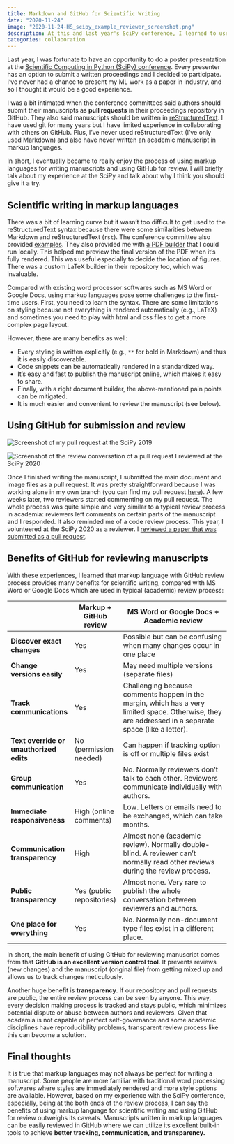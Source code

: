 ```yaml
---
title: Markdown and GitHub for Scientific Writing
date: "2020-11-24"
image: "2020-11-24-HS_scipy_example_reviewer_screenshot.png"
description: At this and last year's SciPy conference, I learned to use GitHub for publishing and reviewing academic manuscripts. Although it has some limitations, using markup languages to write manuscripts and using GitHub for reviewing them has many benefits especially in terms of tracking, communication, and transparency.
categories: collaboration
---
```


Last year, I was fortunate to have an opportunity to do a poster presentation at the [Scientific Computing in Python (SciPy) conference](https://www.scipy2019.scipy.org/). Every presenter has an option to submit a written proceedings and I decided to participate. I've never had a chance to present my ML work as a paper in industry, and so I thought it would be a good experience.

I was a bit intimated when the conference committees said authors should submit their manuscripts as **pull requests** in their proceedings repository in GitHub. They also said manuscripts should be written in [reStructuredText](https://en.wikipedia.org/wiki/ReStructuredText). I have used git for many years but I have limited experience in collaborating with others on GitHub. Plus, I've never used reStructuredText (I've only used Markdown) and also have never written an academic manuscript in markup languages.

In short, I eventually became to really enjoy the process of using markup languages for writing manuscripts and using GitHub for review. I will briefly talk about my experience at the SciPy and talk about why I think you should give it a try.

## Scientific writing in markup languages

There was a bit of learning curve but it wasn't too difficult to get used to the reStructuredText syntax because there were some similarities between Markdown and reStructuredText (`rst`). The conference committee also provided [examples](https://raw.githubusercontent.com/hongsups/scipy_proceedings/2019/papers/00_bibderwalt/00_bibderwalt.rst). They also provided me with [a PDF builder](https://github.com/hongsups/scipy_proceedings/tree/2019/publisher) that I could run locally. This helped me preview the final version of the PDF when it's fully rendered. This was useful especially to decide the location of figures. There was a custom LaTeX builder in their repository too, which was invaluable.

Compared with existing word processor softwares such as MS Word or Google Docs, using markup languages pose some challenges to the first-time users. First, you need to learn the syntax. There are some limitations on styling because not everything is rendered automatically (e.g., LaTeX) and sometimes you need to play with html and css files to get a more complex page layout.

However, there are many benefits as well:

- Every styling is written explicitly (e.g., `**` for bold in Markdown) and thus it is easily discoverable.
- Code snippets can be automatically rendered in a standardized way.
- It's easy and fast to publish the manuscript online, which makes it easy to share.
- Finally, with a right document builder, the above-mentioned pain points can be mitigated.
- It is much easier and convenient to review the manuscript (see below).

## Using GitHub for submission and review

![](2020-11-24-HS_scipy_example_author_screenshot.png "Screenshot of my pull request at the SciPy 2019")

![](2020-11-24-HS_scipy_example_reviewer_screenshot.png "Screenshot of the review conversation of a pull request I reviewed at the SciPy 2020")

Once I finished writing the manuscript, I submitted the main document and image files as a pull request. It was pretty straightforward because I was working alone in my own branch (you can find my pull request [here](https://github.com/scipy-conference/scipy_proceedings/pull/468)). A few weeks later, two reviewers started commenting on my pull request. The whole process was quite simple and very similar to a typical review process in academia: reviewers left comments on certain parts of the manuscript and I responded. It also reminded me of a code review process. This year, I volunteered at the SciPy 2020 as a reviewer. I [reviewed a paper that was submitted as a pull request](https://github.com/scipy-conference/scipy_proceedings/pull/550).

## Benefits of GitHub for reviewing manuscripts

With these experiences, I learned that markup language with GitHub review process provides many benefits for scientific writing, compared with MS Word or Google Docs which are used in typical (academic) review process:

|                          |Markup + GitHub review| MS Word or Google Docs + Academic review|
|--------------------------|---------------|--------------------------------------------------|
|**Discover exact changes**|Yes|Possible but can be confusing when many changes occur in one place|
|**Change versions easily**|Yes|May need multiple versions (separate files)|
|**Track communications**|Yes|Challenging because comments happen in the margin, which has a very limited space. Otherwise, they are addressed in a separate space (like a letter).|
|**Text override or unauthorized edits**|No (permission needed)|Can happen if tracking option is off or multiple files exist|
|**Group communication**|Yes|No. Normally reviewers don't talk to each other. Reviewers communicate individually with authors.|
|**Immediate responsiveness**|High (online comments)|Low. Letters or emails need to be exchanged, which can take months.|
|**Communication transparency**|High|Almost none (academic review). Normally double-blind. A reviewer can't normally read other reviews during the review process.|
|**Public transparency**|Yes (public repositories)|Almost none. Very rare to publish the whole conversation between reviewers and authors.|
|**One place for everything**|Yes|No. Normally non-document type files exist in a different place.|

In short, the main benefit of using GitHub for reviewing manuscript comes from that **GitHub is an excellent version control tool**. It prevents reviews (new changes) and the manuscript (original file) from getting mixed up and allows us to track changes meticulously.

Another huge benefit is **transparency**. If our repository and pull requests are public, the entire review process can be seen by anyone. This way, every decision making process is tracked and stays public, which minimizes potential dispute or abuse between authors and reviewers. Given that academia is not capable of perfect self-governance and some academic disciplines have reproducibility problems, transparent review process like this can become a solution.

## Final thoughts

It is true that markup languages may not always be perfect for writing a manuscript. Some people are more familiar with traditional word processing softwares where styles are immediately rendered and more style options are available. However, based on my experience with the SciPy conference, especially, being at the both ends of the review process, I can say the benefits of using markup language for scientific writing and using GitHub for review outweighs its caveats. Manuscripts written in markup languages can be easily reviewed in GitHub where we can utilize its excellent built-in tools to achieve **better tracking, communication, and transparency.**
